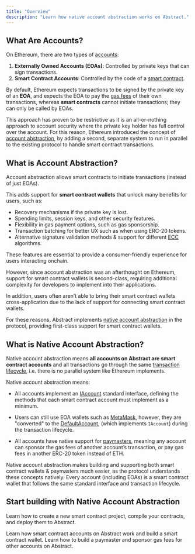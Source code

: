 ```yaml
---
title: "Overview"
description: "Learn how native account abstraction works on Abstract."
---
```


## What Are Accounts?

On Ethereum, there are two types of [accounts](https://ethereum.org/en/developers/docs/accounts/):

1. **Externally Owned Accounts (EOAs)**: Controlled by private keys that can sign transactions.
2. **Smart Contract Accounts**: Controlled by the code of a [smart contract](https://ethereum.org/en/developers/docs/smart-contracts/).

By default, Ethereum expects transactions to be signed by the private key of an **EOA**, and expects
the EOA to pay the [gas fees](https://ethereum.org/en/developers/docs/gas/) of their own transactions,
whereas **smart contracts** cannot initiate transactions; they can only be called by EOAs.

This approach has proven to be restrictive as it is an all-or-nothing approach
to account security where the private key holder has full control over the account.
For this reason, Ethereum introduced the concept of [account abstraction](#what-is-account-abstraction),
by adding a second, separate system to run in parallel to the existing protocol to handle smart contract transactions.


## What is Account Abstraction?

Account abstraction allows smart contracts to initiate transactions (instead of just EOAs).

This adds support for **smart contract wallets** that unlock many benefits for users, such as:

- Recovery mechanisms if the private key is lost.
- Spending limits, session keys, and other security features.
- Flexibility in gas payment options, such as gas sponsorship.
- Transaction batching for better UX such as when using ERC-20 tokens.
- Alternative signature validation methods & support for different [ECC](https://en.wikipedia.org/wiki/Elliptic-curve_cryptography) algorithms.

These features are essential to provide a consumer-friendly experience for users interacting onchain.

However, since account abstraction was an afterthought on Ethereum, support for smart contract wallets is second-class,
requiring additional complexity for developers to implement into their applications. 

In addition, users often aren&rsquo;t able to bring their smart contract wallets 
cross-application due to the lack of support for connecting smart contract wallets.

For these reasons, Abstract implements [native account abstraction](#what-is-native-account-abstraction)
in the protocol, providing first-class support for smart contract wallets.


## What is Native Account Abstraction?

Native account abstraction means **all accounts on Abstract are smart contract accounts** and all
transactions go through the same [transaction lifecycle](/how-abstract-works/architecture/transaction-lifecycle),
i.e. there is no parallel system like Ethereum implements.

Native account abstraction means:

- All accounts implement an [IAccount](how-abstract-works/native-account-abstraction/smart-contract-accounts)
standard interface, defining the methods that each smart contract account must implement as a minimum.

- Users can still use EOA wallets such as [MetaMask](https://metamask.io/), however, they are "converted" to the 
[DefaultAccount](/how-abstract-works/native-account-abstraction/smart-contract-accounts),
(which implements `IAccount`) during the transaction lifecycle.

- All accounts have native support for [paymasters](/how-abstract-works/native-account-abstraction/paymasters),
meaning any account can sponsor the gas fees of another account&rsquo;s transaction, or pay gas fees in another ERC-20 token instead of ETH.

Native account abstraction makes building and supporting both smart contract wallets & paymasters much easier,
as the protocol understands these concepts natively. Every account (including EOAs) 
is a smart contract wallet that follows the same standard interface and transaction lifecycle.

## Start building with Native Account Abstraction

Learn how to create a new smart contract project, compile your contracts, and deploy them to Abstract.

<CardGroup cols={2}>
  <Card
    title="Hardhat: Get Started"
    icon="code"
    href="/how-abstract-works/native-account-abstraction/smart-contract-accounts"
  >
    Learn how smart contract accounts on Abstract work and build a smart contract wallet.
    </Card>
  <Card
    title="Foundry: Get Started"
    icon="code"
    href="/how-abstract-works/native-account-abstraction/paymasters"
  >
    Learn how to build a paymaster and sponsor gas fees for other accounts on Abstract.
  </Card>
</CardGroup>
